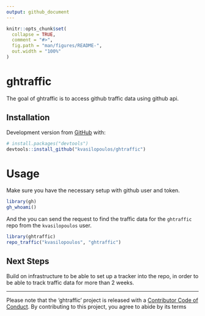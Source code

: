 ```yaml
---
output: github_document
---
```


<!-- README.md is generated from README.Rmd. Please edit that file -->

```r
knitr::opts_chunk$set(
  collapse = TRUE,
  comment = "#>",
  fig.path = "man/figures/README-",
  out.width = "100%"
)
```
# ghtraffic

<!-- badges: start -->
<!-- badges: end -->

The goal of ghtraffic is to access github traffic data using github api.

## Installation

Development version from [GitHub](https://github.com/) with:

```r
# install.packages("devtools")
devtools::install_github("kvasilopoulos/ghtraffic")
```

# Usage

Make sure you have the necessary setup with github user and token.
```r
library(gh)
gh_whoami()
```

And the you can send the request to find the traffic data for the `ghtraffic` repo from the `kvasilopoulos` user.
```r
library(ghtraffic)
repo_traffic("kvasilopoulos", "ghtraffic")
```

## Next Steps

Build on infrastructure to be able to set up a tracker into the repo, in order to be able to track traffic data for more than 2 weeks.

---

Please note that the 'ghtraffic' project is released with a
  [Contributor Code of Conduct](.github/CODE_OF_CONDUCT.md).
  By contributing to this project, you agree to abide by its terms

